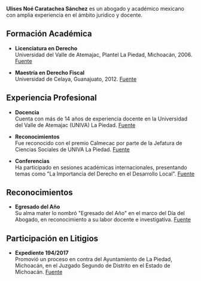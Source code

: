 **Ulises Noé Caratachea Sánchez** es un abogado y académico mexicano con amplia experiencia en el ámbito jurídico y docente.

## Formación Académica

- **Licenciatura en Derecho**  
  Universidad del Valle de Atemajac, Plantel La Piedad, Michoacán, 2006. [Fuente][source-cedula-4839916]

- **Maestría en Derecho Fiscal**  
  Universidad de Celaya, Guanajuato, 2012. [Fuente][source-cedula-7622351]

## Experiencia Profesional

- **Docencia**  
  Cuenta con más de 14 años de experiencia docente en la Universidad del Valle de Atemajac (UNIVA) La Piedad. [Fuente][source-facebook-univa]

- **Reconocimientos**  
  Fue reconocido con el premio Calmecac por parte de la Jefatura de Ciencias Sociales de UNIVA La Piedad. [Fuente][source-facebook-univa]

- **Conferencias**  
  Ha participado en sesiones académicas internacionales, presentando temas como "La Importancia del Derecho en el Desarrollo Local". [Fuente][source-univa]

## Reconocimientos

- **Egresado del Año**  
  Su alma mater lo nombró "Egresado del Año" en el marco del Día del Abogado, en reconocimiento a su labor docente e investigativa. [Fuente][source-facebook-egresado]

## Participación en Litigios

- **Expediente 194/2017**  
  Promovió un proceso en contra del Ayuntamiento de La Piedad, Michoacán, en el Juzgado Segundo de Distrito en el Estado de Michoacán. [Fuente][source-poderjudicial]

[source-cedula-4839916]: https://www.buholegal.com/4839916/ "Cédula Profesional 4839916"
[source-cedula-7622351]: https://www.buholegal.com/7622351/ "Cédula Profesional 7622351"
[source-facebook-univa]: https://www.facebook.com/LaPiedadUniva/posts/el-dr-ulises-no%C3%A9-caratachea-s%C3%A1nchez-fue-reconocido-con-el-premio-calmecac-por-pa/3773006612798199/ "Reconocimiento en UNIVA La Piedad"
[source-univa]: https://www.univa.mx/la-piedad/2020/09/09/la-importancia-del-derecho-en-el-desarrollo-local/ "Conferencia sobre Derecho y Desarrollo Local"
[source-facebook-egresado]: https://www.facebook.com/DR.ULISES.CARATACHEA/posts/1449597668410383/ "Nombramiento como Egresado del Año"
[source-poderjudicial]: https://www.poderjudicialvirtual.com/fe-ulises-noe-caratachea-sanchez--ayuntamiento-de-la-piedad-michoacan-ciudad "Expediente Judicial 194/2017"